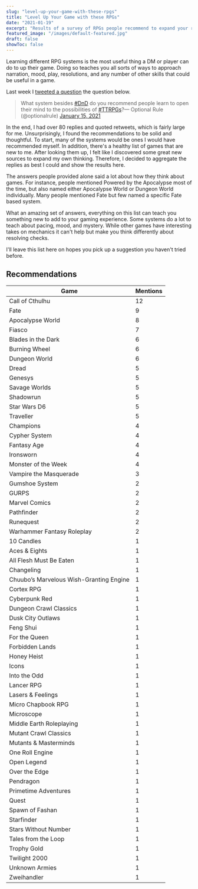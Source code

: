 ```yaml
---
slug: "level-up-your-game-with-these-rpgs"
title: "Level Up Your Game with these RPGs"
date: "2021-01-19"
excerpt: "Results of a survey of RPGs people recommend to expand your roleplaying and DM skills."
featured_image: "/images/default-featured.jpg"
draft: false
showToc: false
---
```


Learning different RPG systems is the most useful thing a DM or player can do to up their game. Doing so teaches you all sorts of ways to approach narration, mood, play, resolutions, and any number of other skills that could be useful in a game. 

Last week I [tweeted a question](https://twitter.com/optionalrule/status/1350078271443132416) the question below.



> What system besides [#DnD](https://twitter.com/hashtag/DnD?src=hash&ref_src=twsrc%5Etfw) do you recommend people learn to open their mind to the possibilities of [#TTRPGs](https://twitter.com/hashtag/TTRPGs?src=hash&ref_src=twsrc%5Etfw)?— Optional Rule (@optionalrule) [January 15, 2021](https://twitter.com/optionalrule/status/1350078271443132416?ref_src=twsrc%5Etfw)

 <script async src="https://platform.twitter.com/widgets.js" charset="utf-8"></script>

In the end, I had over 80 replies and quoted retweets, which is fairly large for me. Unsurprisingly, I found the recommendations to be solid and thoughtful. To start, many of the systems would be ones I would have recommended myself. In addition, there's a healthy list of games that are new to me. After looking them up, I felt like I discovered some great new sources to expand my own thinking. Therefore, I decided to aggregate the replies as best I could and show the results here.

The answers people provided alone said a lot about how they think about games. For instance, people mentioned Powered by the Apocalypse most of the time, but also named either Apocalypse World or Dungeon World individually. Many people mentioned Fate but few named a specific Fate based system. 

What an amazing set of answers, everything on this list can teach you something new to add to your gaming experience. Some systems do a lot to teach about pacing, mood, and mystery. While other games have interesting takes on mechanics it can't help but make you think differently about resolving checks. 

I'll leave this list here on hopes you pick up a suggestion you haven't tried before.

## Recommendations

|Game|Mentions|
|--- |--- |
|Call of Cthulhu|12|
|Fate|9|
|Apocalypse World|8|
|Fiasco|7|
|Blades in the Dark|6|
|Burning Wheel|6|
|Dungeon World|6|
|Dread|5|
|Genesys|5|
|Savage Worlds|5|
|Shadowrun|5|
|Star Wars D6|5|
|Traveller|5|
|Champions|4|
|Cypher System|4|
|Fantasy Age|4|
|Ironsworn|4|
|Monster of the Week|4|
|Vampire the Masquerade|3|
|Gumshoe System|2|
|GURPS|2|
|Marvel Comics|2|
|Pathfinder|2|
|Runequest|2|
|Warhammer Fantasy Roleplay|2|
|10 Candles|1|
|Aces & Eights|1|
|All Flesh Must Be Eaten|1|
|Changeling|1|
|Chuubo’s Marvelous Wish-Granting Engine|1|
|Cortex RPG|1|
|Cyberpunk Red|1|
|Dungeon Crawl Classics|1|
|Dusk City Outlaws|1|
|Feng Shui|1|
|For the Queen|1|
|Forbidden Lands|1|
|Honey Heist|1|
|Icons|1|
|Into the Odd|1|
|Lancer RPG|1|
|Lasers & Feelings|1|
|Micro Chapbook RPG|1|
|Microscope|1|
|Middle Earth Roleplaying|1|
|Mutant Crawl Classics|1|
|Mutants & Masterminds|1|
|One Roll Engine|1|
|Open Legend|1|
|Over the Edge|1|
|Pendragon|1|
|Primetime Adventures|1|
|Quest|1|
|Spawn of Fashan|1|
|Starfinder|1|
|Stars Without Number|1|
|Tales from the Loop|1|
|Trophy Gold|1|
|Twilight 2000|1|
|Unknown Armies|1|
|Zweihandler|1|

